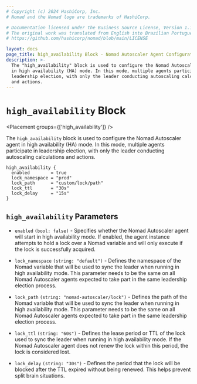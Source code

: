 ```yaml
---
# Copyright (c) 2024 HashiCorp, Inc.
# Nomad and the Nomad logo are trademarks of HashiCorp.

# Documentation licensed under the Business Source License, Version 1.1.
# The original work was translated from English into Brazilian Portuguese.
# https://github.com/hashicorp/nomad/blob/main/LICENSE

layout: docs
page_title: high_availability Block - Nomad Autoscaler Agent Configuration
description: >-
  The "high_availability" block is used to configure the Nomad Autoscaler agent
  in high availability (HA) mode. In this mode, multiple agents participate in
  leadership election, with only the leader conducting autoscaling calculations
  and actions.
---
```


# `high_availability` Block

<Placement groups={['high_availability']} />

The `high_availability` block is used to configure the Nomad Autoscaler agent
in high availability (HA) mode. In this mode, multiple agents participate in
leadership election, with only the leader conducting autoscaling calculations
and actions.

```hcl
high_availability {
  enabled        = true
  lock_namespace = "prod"
  lock_path      = "custom/lock/path"
  lock_ttl       = "30s"
  lock_delay     = "15s"
}
```

## `high_availability` Parameters

- `enabled` `(bool: false)` - Specifies whether the Nomad Autoscaler agent will
  start in high availability mode. If enabled, the agent instance attempts to
  hold a lock over a Nomad variable and will only execute if the lock is
  successfully acquired.

- `lock_namespace` `(string: "default")` - Defines the namespace of the Nomad
  variable that will be used to sync the leader when running in high
  availability mode. This parameter needs to be the same on all Nomad
  Autoscaler agents expected to take part in the same leadership election
  process.

- `lock_path` `(string: "nomad-autoscaler/lock")` - Defines the path of the Nomad
  variable that will be used to sync the leader when running in high
  availability mode. This parameter needs to be the same on all Nomad Autoscaler
  agents expected to take part in the same leadership election process.

- `lock_ttl` `(string: "60s")` - Defines the lease period or TTL of the lock used
  to sync the leader when running in high availability mode. If the Nomad Autoscaler
  agent does not renew the lock within this period, the lock is considered lost.

- `lock_delay` `(string: "30s")` - Defines the period that the lock will be blocked
  after the TTL expired without being renewed. This helps prevent split brain
  situations.
